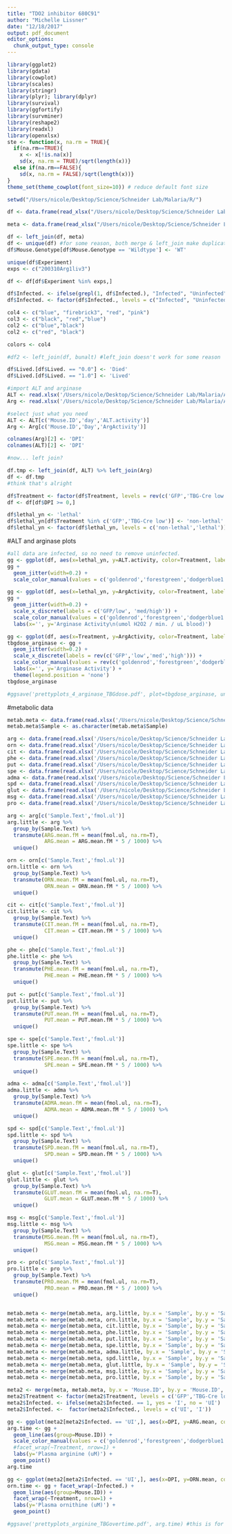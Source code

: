 ```yaml
---
title: "TDO2 inhibitor 680C91"
author: "Michelle Lissner"
date: "12/18/2017"
output: pdf_document
editor_options: 
  chunk_output_type: console
---
```


```r
library(ggplot2)
library(gdata)
library(cowplot)
library(scales)
library(stringr)
library(plyr); library(dplyr)
library(survival)
library(ggfortify)
library(survminer)
library(reshape2)
library(readxl)
library(openxlsx)
ste <- function(x, na.rm = TRUE){
  if(na.rm==TRUE){
    x <- x[!is.na(x)] 
    sd(x, na.rm = TRUE)/sqrt(length(x))}
  else if(na.rm==FALSE){
    sd(x, na.rm = FALSE)/sqrt(length(x))}
}
theme_set(theme_cowplot(font_size=10)) # reduce default font size

setwd("/Users/nicole/Desktop/Science/Schneider Lab/Malaria/R/")
```

```r
df <- data.frame(read_xlsx("/Users/nicole/Desktop/Science/Schneider Lab/Malaria/Arginine/200310appendedArg1liv3.xlsx", sheet=1))

meta <- data.frame(read_xlsx("/Users/nicole/Desktop/Science/Schneider Lab/Malaria/Arginine/200310appendedArg1liv3.xlsx", sheet = 2))

df <- left_join(df, meta)
df <- unique(df) #for some reason, both merge & left_join make duplicate rows ...?
df$Mouse.Genotype[df$Mouse.Genotype == 'Wildtype'] <- 'WT'

unique(df$Experiment)
exps <- c("200310Arg1liv3")

df <- df[df$Experiment %in% exps,]

df$Infected. <- ifelse(grepl(1, df$Infected.), "Infected", "Uninfected")
df$Infected. <- factor(df$Infected., levels = c("Infected", "Uninfected"))

col4 <- c("blue", "firebrick3", "red", "pink")
col3 <- c("black", "red","blue")
col2 <- c("blue","black")
col2 <- c("red", "black")

colors <- col4

#df2 <- left_join(df, bunalt) #left_join doesn't work for some reason

df$Lived.[df$Lived. == "0.0"] <- 'Died'
df$Lived.[df$Lived. == "1.0"] <- 'Lived'

#import ALT and arginase
ALT <- read.xlsx('/Users/nicole/Desktop/Science/Schneider Lab/Malaria/Arginine/ALT/ALT_results_A1DR_and_leftovers.xlsx')
Arg <- read.xlsx('/Users/nicole/Desktop/Science/Schneider Lab/Malaria/Arginine/Argactivity_A1DRleftovers1.xlsx')

#select just what you need
ALT <- ALT[c('Mouse.ID','day','ALT.activity')]
Arg <- Arg[c('Mouse.ID','Day','ArgActivity')]

colnames(Arg)[2] <- 'DPI'
colnames(ALT)[2] <- 'DPI'

#now... left join?

df.tmp <- left_join(df, ALT) %>% left_join(Arg)
df <- df.tmp
#think that's alright

df$Treatment <- factor(df$Treatment, levels = rev(c('GFP','TBG-Cre low','TBG-Cre med','TBG-Cre high')))
df <- df[df$DPI >= 0,]

df$lethal_yn <- 'lethal'
df$lethal_yn[df$Treatment %in% c('GFP','TBG-Cre low')] <- 'non-lethal'
df$lethal_yn <- factor(df$lethal_yn, levels = c('non-lethal','lethal'))
```

#ALT and arginase plots
```r
#all data are infected, so no need to remove uninfected.
gg <- ggplot(df, aes(x=lethal_yn, y=ALT.activity, color=Treatment, label=Mouse.ID))
gg + 
  geom_jitter(width=0.2) +
  scale_color_manual(values = c('goldenrod','forestgreen','dodgerblue1','dodgerblue4'))

gg <- ggplot(df, aes(x=lethal_yn, y=ArgActivity, color=Treatment, label=Mouse.ID))
gg + 
  geom_jitter(width=0.2) +
  scale_x_discrete(labels = c('GFP/low', 'med/high')) +
  scale_color_manual(values = c('goldenrod','forestgreen','dodgerblue1','dodgerblue4')) +
  labs(x='', y='Arginase Activity\n(umol H2O2 / min. / uL blood)')

gg <- ggplot(df, aes(x=Treatment, y=ArgActivity, color=Treatment, label=Mouse.ID))
tbgdose_arginase <- gg + 
  geom_jitter(width=0.2) +
  scale_x_discrete(labels = rev(c('GFP','low','med','high'))) +
  scale_color_manual(values = rev(c('goldenrod','forestgreen','dodgerblue1','dodgerblue4'))) +
  labs(x='', y='Arginase Activity') +
  theme(legend.position = 'none')
tbgdose_arginase

#ggsave('prettyplots_4_arginase_TBGdose.pdf', plot=tbgdose_arginase, units = 'in', width = 1.75, height = 2, useDingbats = F, device = 'pdf')
```

#metabolic data
```r
metab.meta <- data.frame(read.xlsx('/Users/nicole/Desktop/Science/Schneider Lab/Malaria/Arginine/Metabolomics/SUMS/Davis June 2020 - SUMS sample manifest.xlsx', sheet= 'manifest'))
metab.meta$Sample <- as.character(metab.meta$Sample)

arg <- data.frame(read.xlsx('/Users/nicole/Desktop/Science/Schneider Lab/Malaria/Arginine/Metabolomics/SUMS/jul2020/071320_results_concat.xlsx', sheet= 'ARG'))
orn <- data.frame(read.xlsx('/Users/nicole/Desktop/Science/Schneider Lab/Malaria/Arginine/Metabolomics/SUMS/jul2020/071320_results_concat.xlsx', sheet= 'ORN'))
cit <- data.frame(read.xlsx('/Users/nicole/Desktop/Science/Schneider Lab/Malaria/Arginine/Metabolomics/SUMS/jul2020/071320_results_concat.xlsx', sheet= 'CIT'))
phe <- data.frame(read.xlsx('/Users/nicole/Desktop/Science/Schneider Lab/Malaria/Arginine/Metabolomics/SUMS/jul2020/071320_results_concat.xlsx', sheet= 'PHE'))
put <- data.frame(read.xlsx('/Users/nicole/Desktop/Science/Schneider Lab/Malaria/Arginine/Metabolomics/SUMS/jul2020/071320_results_concat.xlsx', sheet= 'PUT'))
spe <- data.frame(read.xlsx('/Users/nicole/Desktop/Science/Schneider Lab/Malaria/Arginine/Metabolomics/SUMS/jul2020/071320_results_concat.xlsx', sheet= 'SPER'))
adma <- data.frame(read.xlsx('/Users/nicole/Desktop/Science/Schneider Lab/Malaria/Arginine/Metabolomics/SUMS/jul2020/071320_results_concat.xlsx', sheet= 'ADMA'))
spd <- data.frame(read.xlsx('/Users/nicole/Desktop/Science/Schneider Lab/Malaria/Arginine/Metabolomics/SUMS/jul2020/071320_results_concat.xlsx', sheet= 'SPD'))
glut <- data.frame(read.xlsx('/Users/nicole/Desktop/Science/Schneider Lab/Malaria/Arginine/Metabolomics/SUMS/jul2020/071320_results_concat.xlsx', sheet= 'GLUT'))
msg <- data.frame(read.xlsx('/Users/nicole/Desktop/Science/Schneider Lab/Malaria/Arginine/Metabolomics/SUMS/jul2020/071320_results_concat.xlsx', sheet= 'MSG'))
pro <- data.frame(read.xlsx('/Users/nicole/Desktop/Science/Schneider Lab/Malaria/Arginine/Metabolomics/SUMS/jul2020/071320_results_concat.xlsx', sheet= 'PRO'))

arg <- arg[c('Sample.Text','fmol.ul')]
arg.little <- arg %>%
  group_by(Sample.Text) %>%
  transmute(ARG.mean.fM = mean(fmol.ul, na.rm=T),
            ARG.mean = ARG.mean.fM * 5 / 1000) %>%
  unique()

orn <- orn[c('Sample.Text','fmol.ul')]
orn.little <- orn %>%
  group_by(Sample.Text) %>%
  transmute(ORN.mean.fM = mean(fmol.ul, na.rm=T),
            ORN.mean = ORN.mean.fM * 5 / 1000) %>%
  unique()

cit <- cit[c('Sample.Text','fmol.ul')]
cit.little <- cit %>%
  group_by(Sample.Text) %>%
  transmute(CIT.mean.fM = mean(fmol.ul, na.rm=T),
            CIT.mean = CIT.mean.fM * 5 / 1000) %>%
  unique()

phe <- phe[c('Sample.Text','fmol.ul')]
phe.little <- phe %>%
  group_by(Sample.Text) %>%
  transmute(PHE.mean.fM = mean(fmol.ul, na.rm=T),
            PHE.mean = PHE.mean.fM * 5 / 1000) %>%
  unique()

put <- put[c('Sample.Text','fmol.ul')]
put.little <- put %>%
  group_by(Sample.Text) %>%
  transmute(PUT.mean.fM = mean(fmol.ul, na.rm=T),
            PUT.mean = PUT.mean.fM * 5 / 1000) %>%
  unique()

spe <- spe[c('Sample.Text','fmol.ul')]
spe.little <- spe %>%
  group_by(Sample.Text) %>%
  transmute(SPE.mean.fM = mean(fmol.ul, na.rm=T),
            SPE.mean = SPE.mean.fM * 5 / 1000) %>%
  unique()

adma <- adma[c('Sample.Text','fmol.ul')]
adma.little <- adma %>%
  group_by(Sample.Text) %>%
  transmute(ADMA.mean.fM = mean(fmol.ul, na.rm=T),
            ADMA.mean = ADMA.mean.fM * 5 / 1000) %>%
  unique()

spd <- spd[c('Sample.Text','fmol.ul')]
spd.little <- spd %>%
  group_by(Sample.Text) %>%
  transmute(SPD.mean.fM = mean(fmol.ul, na.rm=T),
            SPD.mean = SPD.mean.fM * 5 / 1000) %>%
  unique()

glut <- glut[c('Sample.Text','fmol.ul')]
glut.little <- glut %>%
  group_by(Sample.Text) %>%
  transmute(GLUT.mean.fM = mean(fmol.ul, na.rm=T),
            GLUT.mean = GLUT.mean.fM * 5 / 1000) %>%
  unique()

msg <- msg[c('Sample.Text','fmol.ul')]
msg.little <- msg %>%
  group_by(Sample.Text) %>%
  transmute(MSG.mean.fM = mean(fmol.ul, na.rm=T),
            MSG.mean = MSG.mean.fM * 5 / 1000) %>%
  unique()

pro <- pro[c('Sample.Text','fmol.ul')]
pro.little <- pro %>%
  group_by(Sample.Text) %>%
  transmute(PRO.mean.fM = mean(fmol.ul, na.rm=T),
            PRO.mean = PRO.mean.fM * 5 / 1000) %>%
  unique()


metab.meta <- merge(metab.meta, arg.little, by.x = 'Sample', by.y = 'Sample.Text', all.x = T)
metab.meta <- merge(metab.meta, orn.little, by.x = 'Sample', by.y = 'Sample.Text', all.x = T)
metab.meta <- merge(metab.meta, cit.little, by.x = 'Sample', by.y = 'Sample.Text', all.x = T)
metab.meta <- merge(metab.meta, phe.little, by.x = 'Sample', by.y = 'Sample.Text', all.x = T)
metab.meta <- merge(metab.meta, put.little, by.x = 'Sample', by.y = 'Sample.Text', all.x = T)
metab.meta <- merge(metab.meta, spe.little, by.x = 'Sample', by.y = 'Sample.Text', all.x = T)
metab.meta <- merge(metab.meta, adma.little, by.x = 'Sample', by.y = 'Sample.Text', all.x = T)
metab.meta <- merge(metab.meta, spd.little, by.x = 'Sample', by.y = 'Sample.Text', all.x = T)
metab.meta <- merge(metab.meta, glut.little, by.x = 'Sample', by.y = 'Sample.Text', all.x = T)
metab.meta <- merge(metab.meta, msg.little, by.x = 'Sample', by.y = 'Sample.Text', all.x = T)
metab.meta <- merge(metab.meta, pro.little, by.x = 'Sample', by.y = 'Sample.Text', all.x = T)

meta2 <- merge(meta, metab.meta, by.x = 'Mouse.ID', by.y = 'Mouse.ID', all.x=F)
meta2$Treatment <- factor(meta2$Treatment, levels = c('GFP','TBG-Cre low','TBG-Cre med', 'TBG-Cre high'))
meta2$Infected. <- ifelse(meta2$Infected. == 1, yes = 'I', no = 'UI')
meta2$Infected. <-  factor(meta2$Infected., levels = c('UI', 'I'))

gg <- ggplot(meta2[meta2$Infected. == 'UI',], aes(x=DPI, y=ARG.mean, color=Treatment))
arg.time <- gg +
  geom_line(aes(group=Mouse.ID)) +
  scale_color_manual(values = c('goldenrod','forestgreen','dodgerblue1','dodgerblue4')) +
  #facet_wrap(~Treatment, nrow=1) +
  labs(y='Plasma arginine (uM)') +
  geom_point()
arg.time

gg <- ggplot(meta2[meta2$Infected. == 'UI',], aes(x=DPI, y=ORN.mean, color=Treatment))
orn.time <- gg + facet_wrap(~Infected.) + 
  geom_line(aes(group=Mouse.ID)) +
  facet_wrap(~Treatment, nrow=1) +
  labs(y='Plasma ornithine (uM)') +
  geom_point()

#ggsave('prettyplots_arginine_TBGovertime.pdf', arg.time) #this is for supplement
```
